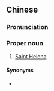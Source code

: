 ==Chinese==
{{zh-forms|s=圣赫伦那|type=13|gloss=-}}

===Pronunciation===
{{zh-pron
|m=Shèng Hèlúnnà
|cat=pn
}}

===Proper noun===
{{zh-proper noun}}

# {{lb|zh|Taiwan}} [[Saint Helena]]

====Synonyms====
* {{qualifier|Mainland China}} {{zh-l|聖赫勒拿}}